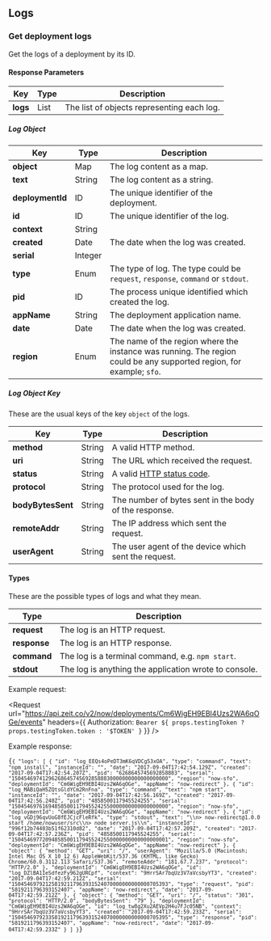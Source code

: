 
## Logs

### Get deployment logs

<Endpoint method="GET" url="/v2/now/deployments/:id/events" />

Get the logs of a deployment by its ID.

#### Response Parameters

| Key      | <HelpLink href="#api-basics/types" hasIcon>Type</HelpLink> | Description                                |
| -------- | ---------------------------------------------------------- | ------------------------------------------ |
| **logs** | <HelpLink href="#api-basics/types">List</HelpLink>         | The list of objects representing each log. |

##### Log Object

| Key              | <HelpLink href="#api-basics/types" hasIcon>Type</HelpLink> | Description                                                                                                          |
| ---------------- | ---------------------------------------------------------- | -------------------------------------------------------------------------------------------------------------------- |
| **object**       | <HelpLink href="#api-basics/types">Map</HelpLink>          | The log content as a map.                                                                                            |
| **text**         | <HelpLink href="#api-basics/types">String</HelpLink>       | The log content as a string.                                                                                         |
| **deploymentId** | <HelpLink href="#api-basics/types">ID</HelpLink>           | The unique identifier of the deployment.                                                                             |
| **id**           | <HelpLink href="#api-basics/types">ID</HelpLink>           | The unique identifier of the log.                                                                                    |
| **context**      | <HelpLink href="#api-basics/types">String</HelpLink>       |                                                                                                                      |
| **created**      | <HelpLink href="#api-basics/types">Date</HelpLink>         | The date when the log was created.                                                                                   |
| **serial**       | <HelpLink href="#api-basics/types">Integer</HelpLink>      |                                                                                                                      |
| **type**         | <HelpLink href="#api-basics/types">Enum</HelpLink>         | The type of log. The type could be `request`, `response`, `command` or `stdout`.                                     |
| **pid**          | <HelpLink href="#api-basics/types">ID</HelpLink>           | The process unique identified which created the log.                                                                 |
| **appName**      | <HelpLink href="#api-basics/types">String</HelpLink>       | The deployment application name.                                                                                     |
| **date**         | <HelpLink href="#api-basics/types">Date</HelpLink>         | The date when the log was created.                                                                                   |
| **region**       | <HelpLink href="#api-basics/types">Enum</HelpLink>         | The name of the region where the instance was running. The region could be any supported region, for example; `sfo`. |

##### Log Object Key

These are the usual keys of the key `object` of the logs.

| Key               | <HelpLink href="#api-basics/types" hasIcon>Type</HelpLink> | Description                                                                          |
| ----------------- | ---------------------------------------------------------- | ------------------------------------------------------------------------------------ |
| **method**        | <HelpLink href="#api-basics/types">String</HelpLink>       | A valid HTTP method.                                                                 |
| **uri**           | <HelpLink href="#api-basics/types">String</HelpLink>       | The URL which received the request.                                                  |
| **status**        | <HelpLink href="#api-basics/types">String</HelpLink>       | A valid [HTTP status code](https://en.wikipedia.org/wiki/List_of_HTTP_status_codes). |
| **protocol**      | <HelpLink href="#api-basics/types">String</HelpLink>       | The protocol used for the log.                                                       |
| **bodyBytesSent** | <HelpLink href="#api-basics/types">String</HelpLink>       | The number of bytes sent in the body of the response.                                |
| **remoteAddr**    | <HelpLink href="#api-basics/types">String</HelpLink>       | The IP address which sent the request.                                               |
| **userAgent**     | <HelpLink href="#api-basics/types">String</HelpLink>       | The user agent of the device which sent the request.                                 |

#### Types

These are the possible types of logs and what they mean.

| Type         | Description                                           |
| ------------ | ----------------------------------------------------- |
| **request**  | The log is an HTTP request.                           |
| **response** | The log is an HTTP response.                          |
| **command**  | The log is a terminal command, e.g. `npm start`.      |
| **stdout**   | The log is anything the application wrote to console. |

<Example>
  <span>Example request:</span>

<Request
  url="https://api.zeit.co/v2/now/deployments/Cm6WigEH9EBI4Uzs2WA6qOGe/events"
  headers={{
    Authorization: `Bearer ${
      props.testingToken ? props.testingToken.token : '$TOKEN'
    }`
  }}
/>

Example response:

<Code lang="json">{`{
  "logs": [
    {
      "id": "log_EEQs4oPeDT3mK6qVDCg53xOA",
      "type": "command",
      "text": "npm install",
      "instanceId": "",
      "date": "2017-09-04T17:42:54.129Z",
      "created": "2017-09-04T17:42:54.207Z",
      "pid": "6268645745692858883",
      "serial": "150454697412962686457456928588830000000000000000000",
      "region": "now-sfo",
      "deploymentId": "Cm6WigEH9EBI4Uzs2WA6qOGe",
      "appName": "now-redirect"
    },
    {
      "id": "log_MABiQaH5ZQtsGldYCm2RnFna",
      "type": "command",
      "text": "npm start",
      "instanceId": "",
      "date": "2017-09-04T17:42:56.169Z",
      "created": "2017-09-04T17:42:56.248Z",
      "pid": "4858500117945524255",
      "serial": "150454697616948585001179455242550000000000000000000",
      "region": "now-sfo",
      "deploymentId": "Cm6WigEH9EBI4Uzs2WA6qOGe",
      "appName": "now-redirect"
    },
    {
      "id": "log_vGDj96qvUoG8fEJCjcFleRfk",
      "type": "stdout",
      "text": "\\n> now-redirect@1.0.0 start /home/nowuser/src\\n> node server.js\\n",
      "instanceId": "996f12b74403b51f62310d82",
      "date": "2017-09-04T17:42:57.209Z",
      "created": "2017-09-04T17:42:57.236Z",
      "pid": "4858500117945524255",
      "serial": "150454697720948585001179455242550000000000000000001",
      "region": "now-sfo",
      "deploymentId": "Cm6WigEH9EBI4Uzs2WA6qOGe",
      "appName": "now-redirect"
    },
    {
      "object": {
        "method": "GET",
        "uri": "/",
        "userAgent": "Mozilla/5.0 (Macintosh; Intel Mac OS X 10_12_6) AppleWebKit/537.36 (KHTML, like Gecko) Chrome/60.0.3112.113 Safari/537.36",
        "remoteAddr": "181.67.7.237",
        "protocol": "HTTP/2.0"
      },
      "deploymentId": "Cm6WigEH9EBI4Uzs2WA6qOGe",
      "id": "log_DZlBA1IeSdfezFy962gURCpf",
      "context": "9HrrSAr7bqUz3V7aVcsbyYT3",
      "created": "2017-09-04T17:42:59.212Z",
      "serial": "150454697921258192117963931524070000000000000705393",
      "type": "request",
      "pid": "5819211796393152407",
      "appName": "now-redirect",
      "date": "2017-09-04T17:42:59.212Z"
    },
    {
      "object": {
        "method": "GET",
        "uri": "/",
        "status": "301",
        "protocol": "HTTP/2.0",
        "bodyBytesSent": "79"
      },
      "deploymentId": "Cm6WigEH9EBI4Uzs2WA6qOGe",
      "id": "log_tw8g2Xu2AEVp2H4u7FJc05NB",
      "context": "9HrrSAr7bqUz3V7aVcsbyYT3",
      "created": "2017-09-04T17:42:59.233Z",
      "serial": "150454697923358192117963931524070000000000000705395",
      "type": "response",
      "pid": "5819211796393152407",
      "appName": "now-redirect",
      "date": "2017-09-04T17:42:59.233Z"
    }
  ]
}`}</Code>
</Example>
